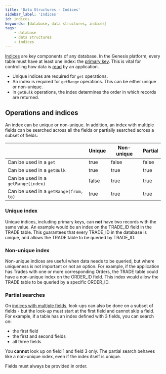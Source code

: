 ```yaml
---
title: 'Data Structures - Indices'
sidebar_label: 'Indices'
id: indices
keywords: [database, data structures, indices]
tags:
    - database
    - data structures
    - indices
---
```


[Indices](../../../database/fields-tables-views/tables/tables-basics/#providing-other-indices) are key components of any database. In the Genesis platform, every table must have at least one index: the [primary key](../../../database/fields-tables-views/tables/tables-basics/#primary-key). This is vital for controlling how data is [read](../../../database/database-concepts/read/) by an application.

- Unique indices are required for `get` operations.
- An index is required for `getRange` operations. This can be either unique or non-unique.
- In `getBulk` operations, the index determines the order in which records are returned.

## Operations and indices
An index can be unique or non-unique. In addition, an index with multiple fields can be searched across all the fields or partially searched across a subset of fields:

|                                       | Unique | Non-unique | Partial |
|---------------------------------------|--------|------------|---------|
| Can be used in a `get`                | true   | false      | false   |
| Can be used in a `getBulk`            | true   | true       | true    |
| Can be used in a `getRange(index)`    | false  | true       | true    |
| Can be used in a `getRange(from, to)` | true   | true       | true    |


### Unique index

Unique indices, including primary keys, can **not** have two records with the same value. An example would be an index on the
TRADE_ID field in the TRADE table. This guarantees that every TRADE_ID in the database is unique, and allows the TRADE table to be queried by TRADE_ID.

### Non-unique index

Non-unique indices are useful when data needs to be queried, but where uniqueness is not important or not an option. For example, if the application has Trades with one or more corresponding Orders, the
TRADE table could have a non-unique index on the ORDER_ID field. This index would allow the TRADE table to be queried
by a specific ORDER_ID.

### Partial searches

On [indices with multiple fields](../../../database/fields-tables-views/tables/tables-basics/#indices-with-multiple-fields), look-ups can also be done on a subset of fields - but the look-up must start at the first field and cannot skip a field. For example, if a table has an index defined with 3 fields, you can search on:

-  the first field
-  the first and second fields
-  all three fields

You **cannot** look up on field 1 and field 3 only. The partial search behaves like a non-unique index, even if the index itself is unique.

Fields must always be provided in order. 


